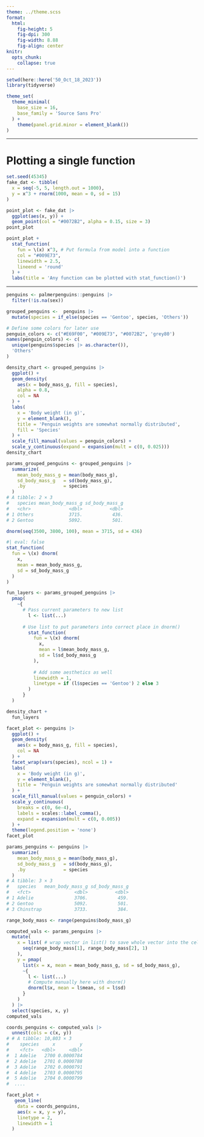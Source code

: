 ```yaml
---
theme: ../theme.scss
format: 
  html: 
    fig-height: 5
    fig-dpi: 300
    fig-width: 8.88
    fig-align: center
knitr: 
  opts_chunk: 
    collapse: true
---
```


```r
setwd(here::here('50_Oct_18_2023'))
library(tidyverse)

theme_set(
  theme_minimal(
    base_size = 16,
    base_family = 'Source Sans Pro'
  ) +
    theme(panel.grid.minor = element_blank())
) 
```



---

# Plotting a single function


```r
set.seed(45345)
fake_dat <- tibble(
  x = seq(-5, 5, length.out = 1000),
  y = x^3 + rnorm(1000, mean = 0, sd = 15)
)

point_plot <- fake_dat |> 
  ggplot(aes(x, y)) +
  geom_point(col = "#0072B2", alpha = 0.15, size = 3)
point_plot
```



```r
point_plot +
  stat_function(
    fun = \(x) x^3, # Put formula from model into a function
    col = "#009E73",
    linewidth = 2.5,
    lineend = 'round'
  ) +
  labs(title = 'Any function can be plotted with stat_function()')
```

---


```r
penguins <- palmerpenguins::penguins |> 
  filter(!is.na(sex))

grouped_penguins <-  penguins |> 
  mutate(species = if_else(species == 'Gentoo', species, 'Others'))
```



```r
# Define some colors for later use
penguin_colors <- c("#E69F00", "#009E73", "#0072B2", 'grey80')
names(penguin_colors) <- c(
  unique(penguins$species |> as.character()), 
  'Others'
)

density_chart <- grouped_penguins |> 
  ggplot() +
  geom_density(
    aes(x = body_mass_g, fill = species), 
    alpha = 0.8,
    col = NA
  ) +
  labs(
    x = 'Body weight (in g)',
    y = element_blank(),
    title = 'Penguin weights are somewhat normally distributed',
    fill = 'Species'
  ) +
  scale_fill_manual(values = penguin_colors) +
  scale_y_continuous(expand = expansion(mult = c(0, 0.025)))
density_chart
```



```r
params_grouped_penguins <- grouped_penguins |> 
  summarize(
    mean_body_mass_g = mean(body_mass_g),
    sd_body_mass_g   = sd(body_mass_g),
    .by              = species
  )
# A tibble: 2 × 3
#   species mean_body_mass_g sd_body_mass_g
#   <chr>              <dbl>          <dbl>
# 1 Others             3715.           436.
# 2 Gentoo             5092.           501.
```



```r
dnorm(seq(3500, 3800, 100), mean = 3715, sd = 436)
```



```r
#| eval: false
stat_function(
  fun = \(x) dnorm(
    x, 
    mean = mean_body_mass_g,
    sd = sd_body_mass_g
  )
)
```


```r
fun_layers <- params_grouped_penguins |> 
  pmap(
    ~{
      # Pass current parameters to new list
        l <- list(...)
        
      # Use list to put parameters into correct place in dnorm()
        stat_function(
          fun = \(x) dnorm(
            x, 
            mean = l$mean_body_mass_g,
            sd = l$sd_body_mass_g
          ),
          
          # Add some aesthetics as well
          linewidth = 1,
          linetype = if (l$species == 'Gentoo') 2 else 3
        )
      }
  )
```

```r
density_chart +
  fun_layers
```


```r
facet_plot <- penguins |> 
  ggplot() +
  geom_density(
    aes(x = body_mass_g, fill = species),
    col = NA
  ) +
  facet_wrap(vars(species), ncol = 1) +
  labs(
    x = 'Body weight (in g)',
    y = element_blank(),
    title = 'Penguin weights are somewhat normally distributed'
  ) +
  scale_fill_manual(values = penguin_colors) +
  scale_y_continuous(
    breaks = c(0, 6e-4),
    labels = scales::label_comma(),
    expand = expansion(mult = c(0, 0.005))
  ) +
  theme(legend.position = 'none')
facet_plot
```




```r
params_penguins <- penguins |> 
  summarize(
    mean_body_mass_g = mean(body_mass_g),
    sd_body_mass_g   = sd(body_mass_g),
    .by              = species
  )
# A tibble: 3 × 3
#   species   mean_body_mass_g sd_body_mass_g
#   <fct>                <dbl>          <dbl>
# 1 Adelie               3706.           459.
# 2 Gentoo               5092.           501.
# 3 Chinstrap            3733.           384.
```




```r
range_body_mass <- range(penguins$body_mass_g)

computed_vals <- params_penguins |> 
  mutate(
    x = list( # wrap vector in list() to save whole vector into the cell
      seq(range_body_mass[1], range_body_mass[2], 1)
    ),
    y = pmap(
      list(x = x, mean = mean_body_mass_g, sd = sd_body_mass_g),
      ~{
        l <- list(...)
        # Compute manually here with dnorm()
        dnorm(l$x, mean = l$mean, sd = l$sd)
      }
    )
  ) |> 
  select(species, x, y)
computed_vals
```

```r
coords_penguins <- computed_vals |> 
  unnest(cols = c(x, y))
# # A tibble: 10,803 × 3
#    species     x         y
#    <fct>   <dbl>     <dbl>
#  1 Adelie   2700 0.0000784
#  2 Adelie   2701 0.0000788
#  3 Adelie   2702 0.0000791
#  4 Adelie   2703 0.0000795
#  5 Adelie   2704 0.0000799
#  ....
```


```r
facet_plot +
   geom_line(
    data = coords_penguins,
    aes(x = x, y = y),
    linetype = 2,
    linewidth = 1
  ) 

```









